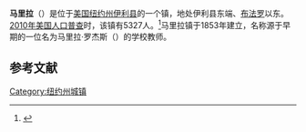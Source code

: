 {{Geobox
| Settlement
<!-- *** Name section *** -->
| name                        = 马里拉
| native_name                 = 
| other_name                  = 
| other_name1                 = 
| category                    = 镇
<!-- *** Image *** -->
| image                       = MarillaPostOffice.png
| image_size                  = 
| image_caption               = 
<!-- *** Symbols *** -->
| flag                        = 
| flag_size                   = 
| symbol                      = 
| symbol_size                 = 
<!-- *** Nickname & motto *** -->
| nickname                    = 
| nickname1                   = 
| motto                       = 
<!-- *** Country etc. *** -->
| country                     =[[美国|美国]]
| state                       = [[纽约州|纽约州]]
| region_type                 = 县
| region                      = [[伊利县_(纽约州)|伊利县]]
| district_type               = 
| district                    = 
<!-- *** Geography *** -->
| area_imperial               = 27.5
| area_land_imperial          = 27.5
| area_water_imperial         = 0.0
| area_water_percentage       = auto
| area_percentage_round       = 2
| area_round                  = 1
| location                    =
| lat_d                       = 42 
| lat_m                       = 49
| lat_s                       = 36
| lat_NS                      = N
| long_d                      = 78 
| long_m                      = 32
| long_s                      = 14
| long_EW                     = W
| elevation_imperial          = 915
| elevation_round             = 1
<!-- *** Population *** -->
| population_as_of            = [[2010年美国人口普查|2010]]
| population                  = 5327
| population_density_imperial = 193.7
| population_density_round    = 1
<!-- *** Government *** -->
| established_type            = 建镇
| established                 = 1853
| leader_type                 =
| leader                      =
<!-- *** Various codes *** -->
| timezone                    = [[美国东部时间|EST]]
| utc_offset                  = -5
| timezone_DST                = EDT
| utc_offset_DST              = -4
| postal_code                 = 14102
| postal_code_type            = 邮政编码
| area_code                   = [[美国电话区号716|716]] 
| area_code_type              = 
| code2_type                  =
| code2                       =
<!-- *** Map section *** -->
| map                         = Erie County New York incorporated and unincorporated areas Marilla highlighted.svg
| map_size                    = 260px
| map_caption                 =
| map2                        = Map of USA NY.svg
| map2_caption                =
<!-- *** Website *** -->
| website                     = {{URL|townofmarilla.com}}
}}
'''马里拉'''（{{lang-en|Marilla}}）是位于[[美国|美国]][[纽约州|纽约州]][[伊利县_(纽约州)|伊利县]]的一个镇，地处伊利县东端、[[布法罗|布法罗]]以东。[[2010年美国人口普查|2010年美国人口普查]]时，该镇有5327人。<ref name>{{cite web|url=http://factfinder2.census.gov|publisher=[[United_States_Census_Bureau|United States Census Bureau]]|title=American FactFinder|accessdate=2020-09-22|archive-date=2013-09-11|archive-url=https://web.archive.org/web/20130911234518/http://factfinder2.census.gov/|dead-url=no}}</ref>马里拉镇于1853年建立，名称源于早期的一位名为马里拉·罗杰斯（{{lang|en|Marilla Rogers}}）的学校教师。

== 参考文献 ==
{{reflist}}

{{NY-stub}}
[[Category:纽约州城镇|Category:纽约州城镇]]
